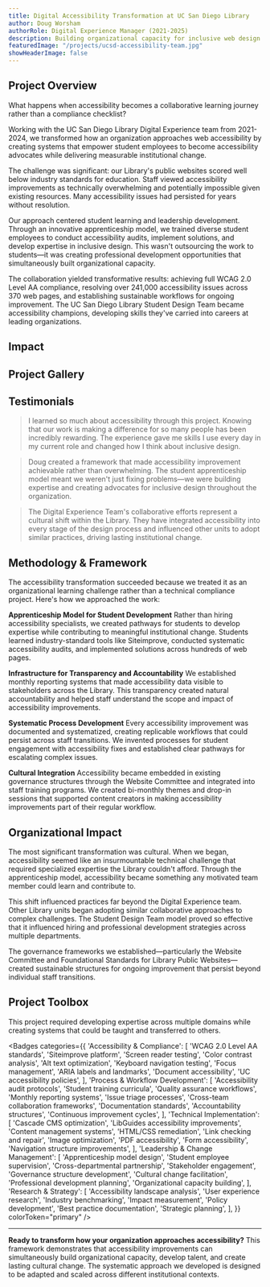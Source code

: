 ```yaml
---
title: Digital Accessibility Transformation at UC San Diego Library
author: Doug Worsham
authorRole: Digital Experience Manager (2021-2025)
description: Building organizational capacity for inclusive web design through student-led accessibility audits and systematic infrastructure improvements.
featuredImage: "/projects/ucsd-accessibility-team.jpg"
showHeaderImage: false
---
```


## Project Overview

What happens when accessibility becomes a collaborative learning journey rather than a compliance checklist?

Working with the UC San Diego Library Digital Experience team from 2021-2024, we transformed how an organization approaches web accessibility by creating systems that empower student employees to become accessibility advocates while delivering measurable institutional change.

The challenge was significant: our Library's public websites scored well below industry standards for education. Staff viewed accessibility improvements as technically overwhelming and potentially impossible given existing resources. Many accessibility issues had persisted for years without resolution.

Our approach centered student learning and leadership development. Through an innovative apprenticeship model, we trained diverse student employees to conduct accessibility audits, implement solutions, and develop expertise in inclusive design. This wasn't outsourcing the work to students—it was creating professional development opportunities that simultaneously built organizational capacity.

The collaboration yielded transformative results: achieving full WCAG 2.0 Level AA compliance, resolving over 241,000 accessibility issues across 370 web pages, and establishing sustainable workflows for ongoing improvement. The UC San Diego Library Student Design Team became accessibility champions, developing skills they've carried into careers at leading organizations.

<BreakoutImage src="/projects/accessibility-before-after.jpg" alt="Before and after screenshots showing accessibility improvements to the UC San Diego Library website" caption="Systematic accessibility improvements transformed user experience across the Library's digital platforms" captionType="editorial" />

## Impact

  <section class="mt-64 mb-32">
    <div class="container">
      <div class="grid grid-cols-1 gap-16 sm:grid-cols-1 md:grid-cols-2">
        <Counter count="241k+" title="Accessibility Issues" sub="resolved across 370 web pages" />
        <Counter count="100%" title="WCAG 2.0" sub="Level AA compliance achieved" />
        <Counter count="49→91" title="Siteimprove" sub="Quality Assurance score improvement" />
        <Counter count="800→382" title="Alt Text" sub="missing image descriptions reduced" />
        <Counter count="2024" title="Inclusive Excellence" sub="Award from UC San Diego" />
        <Counter count="12+" title="Student Employees" sub="trained in accessibility best practices" />
      </div>
    </div>
  </section>

## Project Gallery

<div class="grid grid-cols-1 gap-4 md:grid-cols-2">
  <CaptionedImage
    src="/projects/accessibility-training.png"
    alt="Student Design Team members working together on accessibility audits with laptops and documentation"
    width={1200}
    height={600}
    class="h-[250px] w-full rounded-lg object-cover"
    caption="Student Design Team members learned to use industry-standard tools like Siteimprove while developing expertise in WCAG guidelines and inclusive design principles."
    captionType="editorial"
  />
  <CaptionedImage
    src="/projects/accessibility-dashboard.png"
    alt="Siteimprove dashboard showing accessibility score improvements over time"
    width={1200}
    height={600}
    class="h-[250px] w-full rounded-lg object-cover"
    caption="Monthly Siteimprove reports created transparency around accessibility progress and established accountability frameworks for web content creators across the Library."
    captionType="editorial"
  />
    <CaptionedImage
    src="/projects/student-training-materials.png"
    alt="Training documentation and workflow diagrams for accessibility improvement processes"
    width={1200}
    height={600}
    class="h-[250px] w-full rounded-lg object-cover"
    caption="We developed comprehensive training materials and workflow documentation, ensuring that accessibility knowledge could be transferred sustainably across team transitions."
    captionType="editorial"
  />
  <CaptionedImage
    src="/projects/governance-framework.png"
    alt="Website Committee meeting with accessibility standards documentation"
    width={1200}
    height={600}
    class="h-[250px] w-full rounded-lg object-cover"
    caption="Establishing the Website Committee and Foundational Standards for Library Public Websites created governance structures that embedded accessibility into organizational decision-making."
    captionType="editorial"
  />
</div>

## Testimonials

<BlockQuote author="Marvin Ochoa Estrada, Student Design Team Member">
  I learned so much about accessibility through this project. Knowing that our work is making a difference for so many people has been incredibly rewarding. The experience gave me skills I use every day in my current role and changed how I think about inclusive design.
</BlockQuote>

<BlockQuote author="Jenn Dandle, Web Manager, UC San Diego Library">
  Doug created a framework that made accessibility improvement achievable rather than overwhelming. The student apprenticeship model meant we weren't just fixing problems—we were building expertise and creating advocates for inclusive design throughout the organization.
</BlockQuote>

<BlockQuote author="2024 UC San Diego Inclusive Excellence Award Committee">
  The Digital Experience Team's collaborative efforts represent a cultural shift within the Library. They have integrated accessibility into every stage of the design process and influenced other units to adopt similar practices, driving lasting institutional change.
</BlockQuote>

## Methodology & Framework

The accessibility transformation succeeded because we treated it as an organizational learning challenge rather than a technical compliance project. Here's how we approached the work:

**Apprenticeship Model for Student Development**
Rather than hiring accessibility specialists, we created pathways for students to develop expertise while contributing to meaningful institutional change. Students learned industry-standard tools like Siteimprove, conducted systematic accessibility audits, and implemented solutions across hundreds of web pages.

**Infrastructure for Transparency and Accountability** 
We established monthly reporting systems that made accessibility data visible to stakeholders across the Library. This transparency created natural accountability and helped staff understand the scope and impact of accessibility improvements.

**Systematic Process Development**
Every accessibility improvement was documented and systematized, creating replicable workflows that could persist across staff transitions. We invented processes for student engagement with accessibility fixes and established clear pathways for escalating complex issues.

**Cultural Integration**
Accessibility became embedded in existing governance structures through the Website Committee and integrated into staff training programs. We created bi-monthly themes and drop-in sessions that supported content creators in making accessibility improvements part of their regular workflow.

## Organizational Impact

The most significant transformation was cultural. When we began, accessibility seemed like an insurmountable technical challenge that required specialized expertise the Library couldn't afford. Through the apprenticeship model, accessibility became something any motivated team member could learn and contribute to.

This shift influenced practices far beyond the Digital Experience team. Other Library units began adopting similar collaborative approaches to complex challenges. The Student Design Team model proved so effective that it influenced hiring and professional development strategies across multiple departments.

The governance frameworks we established—particularly the Website Committee and Foundational Standards for Library Public Websites—created sustainable structures for ongoing improvement that persist beyond individual staff transitions.

## Project Toolbox

This project required developing expertise across multiple domains while creating systems that could be taught and transferred to others.

<Badges categories={{
  'Accessibility & Compliance': [
    'WCAG 2.0 Level AA standards',
    'Siteimprove platform',
    'Screen reader testing',
    'Color contrast analysis',
    'Alt text optimization',
    'Keyboard navigation testing',
    'Focus management',
    'ARIA labels and landmarks',
    'Document accessibility',
    'UC accessibility policies',
  ],
  'Process & Workflow Development': [
    'Accessibility audit protocols',
    'Student training curricula',
    'Quality assurance workflows',
    'Monthly reporting systems',
    'Issue triage processes',
    'Cross-team collaboration frameworks',
    'Documentation standards',
    'Accountability structures',
    'Continuous improvement cycles',
  ],
   'Technical Implementation': [
    'Cascade CMS optimization',
    'LibGuides accessibility improvements',
    'Content management systems',
    'HTML/CSS remediation',
    'Link checking and repair',
    'Image optimization',
    'PDF accessibility',
    'Form accessibility',
    'Navigation structure improvements',
  ],
    'Leadership & Change Management': [
    'Apprenticeship model design',
    'Student employee supervision',
    'Cross-departmental partnership',
    'Stakeholder engagement',
    'Governance structure development',
    'Cultural change facilitation',
    'Professional development planning',
    'Organizational capacity building',
  ],
    'Research & Strategy': [
    'Accessibility landscape analysis',
    'User experience research',
    'Industry benchmarking',
    'Impact measurement',
    'Policy development',
    'Best practice documentation',
    'Strategic planning',
  ],
}} colorToken="primary" />

---

**Ready to transform how your organization approaches accessibility?** This framework demonstrates that accessibility improvements can simultaneously build organizational capacity, develop talent, and create lasting cultural change. The systematic approach we developed is designed to be adapted and scaled across different institutional contexts.
